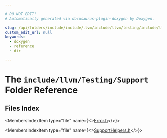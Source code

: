 ```yaml
---

# DO NOT EDIT!
# Automatically generated via docusaurus-plugin-doxygen by Doxygen.

slug: /api/folders/include/include/llvm/include/llvm/testing/include/llvm/testing/support
custom_edit_url: null
keywords:
  - doxygen
  - reference
  - dir

---
```





# The `include/llvm/Testing/Support` Folder Reference

<DoxygenPage pluginConfig={pluginConfig}>



## Files Index

<MembersIndex>

<MembersIndexItem
  type="file"
  name={<><a href="/docs/api/files/include/include/llvm/include/llvm/testing/include/llvm/testing/support/error-h">Error.h</a></>}>
</MembersIndexItem>

<MembersIndexItem
  type="file"
  name={<><a href="/docs/api/files/include/include/llvm/include/llvm/testing/include/llvm/testing/support/supporthelpers-h">SupportHelpers.h</a></>}>
</MembersIndexItem>

</MembersIndex>


</DoxygenPage>
